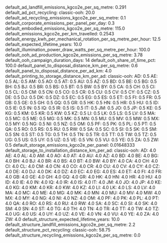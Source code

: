 default_ad_landfill_emissions_kgco2e_per_sq_metre: 0.291
default_ad_pct_recycling:
  classic-ooh: 20.0
default_ad_recycling_emissions_kgco2e_per_sq_metre: 0.1
default_corporate_emissions_per_panel_per_day: 0.3
default_embodied_emissions_kgco2e_per_sq_metre: 115.0
default_emissions_kgco2e_per_km_travelled: 0.2543
default_energy_kwh_per_mechanical_rotation_per_sq_metre_per_hour: 12.5
default_expected_lifetime_years: 10.0
default_illumination_power_draw_watts_per_sq_metre_per_hour: 100.0
default_ooh_ad_production_kgco2e_emissions_per_sq_metre: 3.78
default_ooh_campaign_duration_days: 14
default_ooh_share_of_time_pct: 100.0
default_panel_to_disposal_distance_km_per_sq_metre: 0.6
default_panel_to_disposal_distance_per_ad_km: 4.0
default_printing_to_storage_distance_km_per_ad:
  classic-ooh:
    AD: 0.5
    AE: 0.5
    AL: 0.5
    AM: 0.5
    AO: 0.5
    AT: 0.5
    AU: 0.5
    AZ: 0.5
    BD: 0.5
    BE: 0.5
    BG: 0.5
    BH: 0.5
    BJ: 0.5
    BR: 0.5
    BS: 0.5
    BT: 0.5
    BW: 0.5
    BY: 0.5
    CA: 0.5
    CH: 0.5
    CI: 0.5
    CL: 0.5
    CM: 0.5
    CN: 0.5
    CO: 0.5
    CR: 0.5
    CU: 0.5
    CV: 0.5
    CY: 0.5
    CZ: 0.5
    DE: 0.5
    DJ: 0.5
    DK: 0.5
    DZ: 0.5
    EC: 0.5
    EG: 0.5
    ES: 0.5
    ET: 0.5
    FI: 0.5
    FR: 0.5
    GB: 0.5
    GE: 0.5
    GH: 0.5
    GQ: 0.5
    GR: 0.5
    HK: 0.5
    HN: 0.5
    HR: 0.5
    HU: 0.5
    ID: 0.5
    IE: 0.5
    IN: 0.5
    IQ: 0.5
    IR: 0.5
    IS: 0.5
    IT: 0.5
    JM: 0.5
    JO: 0.5
    JP: 0.5
    KE: 0.5
    KG: 0.5
    KM: 0.5
    KR: 0.5
    KW: 0.5
    KZ: 0.5
    LI: 0.5
    LK: 0.5
    LS: 0.5
    LV: 0.5
    MA: 0.5
    MC: 0.5
    ME: 0.5
    MG: 0.5
    MK: 0.5
    MN: 0.5
    MU: 0.5
    MV: 0.5
    MW: 0.5
    MX: 0.5
    MY: 0.5
    NG: 0.5
    NI: 0.5
    NZ: 0.5
    OM: 0.5
    PF: 0.5
    PK: 0.5
    PL: 0.5
    PT: 0.5
    QA: 0.5
    RO: 0.5
    RS: 0.5
    RU: 0.5
    RW: 0.5
    SA: 0.5
    SC: 0.5
    SI: 0.5
    SK: 0.5
    SM: 0.5
    SN: 0.5
    ST: 0.5
    TG: 0.5
    TH: 0.5
    TN: 0.5
    TR: 0.5
    TT: 0.5
    TW: 0.5
    TZ: 0.5
    UG: 0.5
    US: 0.5
    UY: 0.5
    UZ: 0.5
    VE: 0.5
    VN: 0.5
    VU: 0.5
    YE: 0.5
    ZA: 0.5
    ZW: 0.5
default_storage_emissions_kgco2e_per_panel: 0.01648333
default_storage_to_installation_distance_km_per_ad:
  classic-ooh:
    AD: 4.0
    AE: 4.0
    AL: 4.0
    AM: 4.0
    AO: 4.0
    AT: 4.0
    AU: 4.0
    AZ: 4.0
    BD: 4.0
    BE: 4.0
    BG: 4.0
    BH: 4.0
    BJ: 4.0
    BR: 4.0
    BS: 4.0
    BT: 4.0
    BW: 4.0
    BY: 4.0
    CA: 4.0
    CH: 4.0
    CI: 4.0
    CL: 4.0
    CM: 4.0
    CN: 4.0
    CO: 4.0
    CR: 4.0
    CU: 4.0
    CV: 4.0
    CY: 4.0
    CZ: 4.0
    DE: 4.0
    DJ: 4.0
    DK: 4.0
    DZ: 4.0
    EC: 4.0
    EG: 4.0
    ES: 4.0
    ET: 4.0
    FI: 4.0
    FR: 4.0
    GB: 4.0
    GE: 4.0
    GH: 4.0
    GQ: 4.0
    GR: 4.0
    HK: 4.0
    HN: 4.0
    HR: 4.0
    HU: 4.0
    ID: 4.0
    IE: 4.0
    IN: 4.0
    IQ: 4.0
    IR: 4.0
    IS: 4.0
    IT: 4.0
    JM: 4.0
    JO: 4.0
    JP: 4.0
    KE: 4.0
    KG: 4.0
    KM: 4.0
    KR: 4.0
    KW: 4.0
    KZ: 4.0
    LI: 4.0
    LK: 4.0
    LS: 4.0
    LV: 4.0
    MA: 4.0
    MC: 4.0
    ME: 4.0
    MG: 4.0
    MK: 4.0
    MN: 4.0
    MU: 4.0
    MV: 4.0
    MW: 4.0
    MX: 4.0
    MY: 4.0
    NG: 4.0
    NI: 4.0
    NZ: 4.0
    OM: 4.0
    PF: 4.0
    PK: 4.0
    PL: 4.0
    PT: 4.0
    QA: 4.0
    RO: 4.0
    RS: 4.0
    RU: 4.0
    RW: 4.0
    SA: 4.0
    SC: 4.0
    SI: 4.0
    SK: 4.0
    SM: 4.0
    SN: 4.0
    ST: 4.0
    TG: 4.0
    TH: 4.0
    TN: 4.0
    TR: 4.0
    TT: 4.0
    TW: 4.0
    TZ: 4.0
    UG: 4.0
    US: 4.0
    UY: 4.0
    UZ: 4.0
    VE: 4.0
    VN: 4.0
    VU: 4.0
    YE: 4.0
    ZA: 4.0
    ZW: 4.0
default_structure_expected_lifetime_years: 10.0
default_structure_landfill_emissions_kgco2e_per_sq_metre: 2.2
default_structure_pct_recycling:
  classic-ooh: 58.75
default_structure_recycling_emissions_kgco2e_per_sq_metre: 0.0
